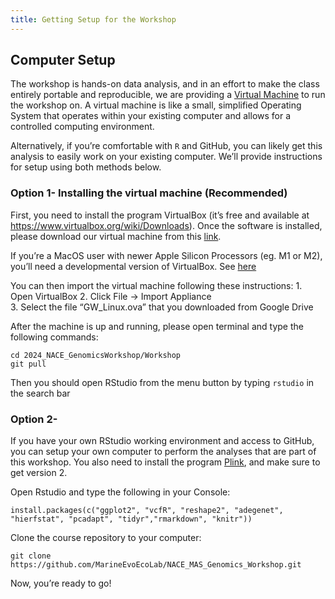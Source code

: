 ```yaml
---
title: Getting Setup for the Workshop
---
```


## Computer Setup

The workshop is hands-on data analysis, and in an effort to make the class entirely portable and reproducible, we are providing a [Virtual Machine](https://www.vmware.com/topics/glossary/content/virtual-machine.html) to run the workshop on.  A virtual machine is like a small, simplified Operating System that operates within your existing computer and allows for a controlled computing environment.

Alternatively, if you're comfortable with `R` and GitHub, you can likely get this analysis to easily work on your existing computer.  We'll provide instructions for setup using both methods below.  

### Option 1- Installing the virtual machine (Recommended)
First, you need to install the program VirtualBox (it's free and available at <https://www.virtualbox.org/wiki/Downloads>).  Once the software is installed, please download our virtual machine from this [link](https://drive.google.com/file/d/1CnEh_xvNVzm8LreVQVF-7iwwjPrEHEMz/view?usp=sharing).

If you're a MacOS user with newer Apple Silicon Processors (eg. M1 or M2), you'll need a developmental version of VirtualBox.  See [here](https://www.virtualbox.org/download/testcase/VirtualBox-7.0.13_BETA4-161031-macOSArm64.dmg)

You can then import the virtual machine following these instructions: 
1.	Open VirtualBox
2.	Click File → Import Appliance	
3.	Select the file "GW_Linux.ova" that you downloaded from Google Drive

After the machine is up and running, please open terminal and type the following commands:

```
cd 2024_NACE_GenomicsWorkshop/Workshop
git pull
```

Then you should open RStudio from the menu button by typing `rstudio` in the search bar

### Option 2-
If you have your own RStudio working environment and access to GitHub, you can setup your own computer to perform the analyses that are part of this workshop.  You also need to install the program [Plink](https://www.cog-genomics.org/plink/2.0/), and make sure to get version 2.

Open Rstudio and type the following in your Console:

`install.packages(c("ggplot2", "vcfR", "reshape2", "adegenet", "hierfstat", "pcadapt", "tidyr","rmarkdown", "knitr"))`

Clone the course repository to your computer:

`git clone https://github.com/MarineEvoEcoLab/NACE_MAS_Genomics_Workshop.git`

Now, you're ready to go!